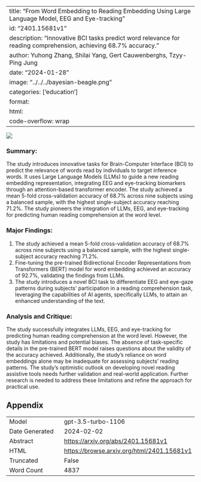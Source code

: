 
---
title: "From Word Embedding to Reading Embedding Using Large Language Model, EEG and Eye-tracking"
id: "2401.15681v1"
description: "Innovative BCI tasks predict word relevance for reading comprehension, achieving 68.7% accuracy."
author: Yuhong Zhang, Shilai Yang, Gert Cauwenberghs, Tzyy-Ping Jung
date: "2024-01-28"
image: "../../../bayesian-beagle.png"
categories: ['education']
format:
  html:
    code-overflow: wrap
---

![](None)

### **Summary:**
The study introduces innovative tasks for Brain-Computer Interface (BCI) to predict the relevance of words read by individuals to target inference words. It uses Large Language Models (LLMs) to guide a new reading embedding representation, integrating EEG and eye-tracking biomarkers through an attention-based transformer encoder. The study achieved a mean 5-fold cross-validation accuracy of 68.7% across nine subjects using a balanced sample, with the highest single-subject accuracy reaching 71.2%. The study pioneers the integration of LLMs, EEG, and eye-tracking for predicting human reading comprehension at the word level.

### Major Findings:
1. The study achieved a mean 5-fold cross-validation accuracy of 68.7% across nine subjects using a balanced sample, with the highest single-subject accuracy reaching 71.2%.
2. Fine-tuning the pre-trained Bidirectional Encoder Representations from Transformers (BERT) model for word embedding achieved an accuracy of 92.7%, validating the findings from LLMs.
3. The study introduces a novel BCI task to differentiate EEG and eye-gaze patterns during subjects’ participation in a reading comprehension task, leveraging the capabilities of AI agents, specifically LLMs, to attain an enhanced understanding of the text.

### Analysis and Critique:
The study successfully integrates LLMs, EEG, and eye-tracking for predicting human reading comprehension at the word level. However, the study has limitations and potential biases. The absence of task-specific details in the pre-trained BERT model raises questions about the validity of the accuracy achieved. Additionally, the study's reliance on word embeddings alone may be inadequate for assessing subjects’ reading patterns. The study's optimistic outlook on developing novel reading assistive tools needs further validation and real-world application. Further research is needed to address these limitations and refine the approach for practical use.

## Appendix

|          |          |
|----------|----------|
| Model     | gpt-3.5-turbo-1106       |
| Date Generated     | 2024-02-02       |
| Abstract | [https://arxiv.org/abs/2401.15681v1](https://arxiv.org/abs/2401.15681v1)        |
| HTML     | [https://browse.arxiv.org/html/2401.15681v1](https://browse.arxiv.org/html/2401.15681v1)       |
| Truncated       | False       |
| Word Count       | 4837       |